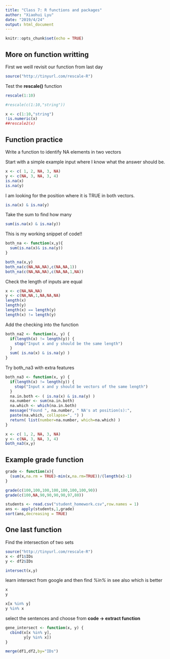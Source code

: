 ```yaml
---
title: "Class 7: R functions and packages"
author: "Xiaohui Lyu"
date: "2019/4/24"
output: html_document
---
```


```r
knitr::opts_chunk$set(echo = TRUE)
```

## More on function writting

First we weill revisit our function from last day
```r
source("http://tinyurl.com/rescale-R")
```

Test the **rescale()** function

```r
rescale(1:10)
```

```r
#rescale(c(1:10,"string"))
```

```r
x <- c(1:10,"string")
!is.numeric(x)
##rescale2(x)
```

## Function practice

Write a function to identify NA elements in two vectors

Start with a simple example input where I know what the answer should be.

```r
x <- c( 1, 2, NA, 3, NA)
y <- c(NA, 3, NA, 3, 4)
is.na(x)
is.na(y)
```

I am looking for the position where it is TRUE in both vectors.

```r
is.na(x) & is.na(y)
```

Take the sum to find how many

```r
sum(is.na(x) & is.na(y))
```

This is my working snippet of code!!

```r
both_na <- function(x,y){
  sum(is.na(x)& is.na(y))
}
```

```r
both_na(x,y)
both_na(c(NA,NA,NA),c(NA,NA,1))
both_na(c(NA,NA,NA),c(NA,NA,1,NA))
```

Check the length of inputs are equal 

```r
x <- c(NA,NA,NA)
y <- c(NA,NA,1,NA,NA,NA)
length(x)
length(y)
length(x) == length(y)
length(x) != length(y)
```

Add the checking into the function

```r
both_na2 <- function(x, y) {
  if(length(x) != length(y)) {
    stop("Input x and y should be the same length")
  }
  sum( is.na(x) & is.na(y) )
}
```

Try both_na3 with extra features

```r
both_na3 <- function(x, y) {
  if(length(x) != length(y)) {
    stop("Input x and y should be vectors of the same length")
  }
  na.in.both <- ( is.na(x) & is.na(y) )
  na.number <- sum(na.in.both)
  na.which <- which(na.in.both)
  message("Found ", na.number, " NA's at position(s):",
  paste(na.which, collapse=", ") )
  return( list(number=na.number, which=na.which) )
}
```

```r
x <- c( 1, 2, NA, 3, NA)
y <- c(NA, 3, NA, 3, 4)
both_na3(x,y)
```

## Example grade function

```r
grade <- function(x){
  (sum(x,na.rm = TRUE)-min(x,na.rm=TRUE))/(length(x)-1)
}
```

```r
grade(c(100,100,100,100,100,100,100,90))
grade(c(100,NA,90,90,90,90,97,80))
```

```r
students <- read.csv("student_homework.csv",row.names = 1)
ans <- apply(students,1,grade)
sort(ans,decreasing = TRUE)
```

## One last function

Find the intersection of two sets

```r
source("http://tinyurl.com/rescale-R")
x <- df1$IDs
y <- df2$IDs

intersect(x,y)
```

learn intersect from google and then find *%in%* in see also which is better

```r
x
y

x[x %in% y]
y %in% x
```

select the sentences and choose from **code -> extract function**

```r
gene_intersect <- function(x, y) {
  cbind(x[x %in% y],
        y[y %in% x])
}
```

```r
merge(df1,df2,by="IDs")
```

